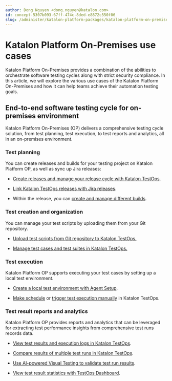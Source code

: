 ```yaml
---
author: Dong Nguyen <dong.nguyen@katalon.com>
id: concept-5307b093-67ff-474c-8ded-e8872c550f06
slug: /administer/katalon-platform-packages/katalon-platform-on-premises/katalon-platform-on-premises-use-cases
---
```


# Katalon Platform On-Premises use cases

Katalon Platform On-Premises provides a combination of the abilities to orchestrate software testing cycles along with strict security compliance. In this article, we will explore the various use cases of the Katalon Platform On-Premises and how it can help teams achieve their automation testing goals.

## End-to-end software testing cycle for on-premises environment

Katalon Platform On-Premises \(OP\) delivers a comprehensive testing cycle solution, from test planning, test execution, to test reports and analytics, all in an on-premises environment.

### Test planning

You can create releases and builds for your testing project on Katalon Platform OP, as well as sync up Jira releases:

-   [Create releases and manage your release cycle with Katalon TestOps](/plan/create-and-edit-releases-in-testops).

-   [Link Katalon TestOps releases with Jira releases](/plan/integration-for-test-planning/populate-jira-releases).

-   Within the release, you can [create and manage different builds](/plan/create-and-manage-builds-in-katalon-testops).


### Test creation and organization

You can manage your test scripts by uploading them from your Git repository.

-   [Upload test scripts from Git repository to Katalon TestOps.](/organize/upload-test-scripts-from-a-git-repository/upload-test-scripts-from-the-git-repository-to-testops)

-   [Manage test cases and test suites in Katalon TestOps.](/organize/manage-tests/test-suite/manage-test-suites-in-katalon-testops)


### Test execution

Katalon Platform OP supports executing your test cases by setting up a local test environment.

-   [Create a local test environment with Agent Setup](/execute/cloud-based-test-execution/test-execution-with-testops/local-test-environments/create-a-local-test-environment-with-an-agent).

-   [Make schedule](/execute/schedule-test-execution/schedule-test-runs-in-testops) or [trigger test execution manually](/execute/schedule-test-execution/execute-test-runs-manually-in-testops) in Katalon TestOps.


### Test result reports and analytics

Katalon Platform OP provides reports and analytics that can be leveraged for extracting test performance insights from comprehensive test runs records data.

-   [View test results and execution logs in Katalon TestOps](/analyze/reports/view-test-reports/view-test-reports-in-katalon-testops/view-test-run-results/view-test-results-and-execution-logs-in-katalon-testops/view-test-results-and-execution-logs-in-katalon-testops).

-   [Compare results of multiple test runs in Katalon TestOps](/analyze/analytics/compare-test-results-in-katalon-testops).

-   [Use AI-powered Visual Testing to validate test run results](/analyze/analytics/visual-testing/use-testops-visual-testing).

-   [View test result statistics with TestOps Dashboard](/analyze/reports/view-test-reports/view-test-reports-in-katalon-testops/view-testops-dashboard/testops-dashboard-overview).